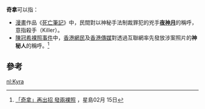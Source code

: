 '''奇拿'''可以指：
*[[漫畫|漫畫]]作品《[[死亡筆記|死亡筆記]]》中，民間對以神秘手法制裁罪犯的兇手'''[[夜神月|夜神月]]'''的稱呼，意指殺手（Killer）。
*[[陳冠希裸照事件#.E4.BA.92.E8.81.AF.E7.B6.B2|陳冠希裸照事件]]中，[[香港|香港]][[網民|網民]]及[[香港傳媒|香港傳媒]]對透過互聯網率先發放涉案照片的'''神秘人'''的稱呼。<ref>[http://hk.news.yahoo.com/080214/60/2ovi9.html 「奇拿」再出招 發兩裸照] {{Wayback|url=http://hk.news.yahoo.com/080214/60/2ovi9.html |date=20080217172643 }}，星島02月 15日</ref>

==參考==
{{reflist}}

{{disambig|K}|Cat=二字人名消歧義}}

[[nl:Kyra|nl:Kyra]]